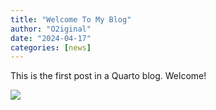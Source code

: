 ```yaml
---
title: "Welcome To My Blog"
author: "O2iginal"
date: "2024-04-17"
categories: [news]
---
```


This is the first post in a Quarto blog. Welcome!

![](thumbnail.jpg)

